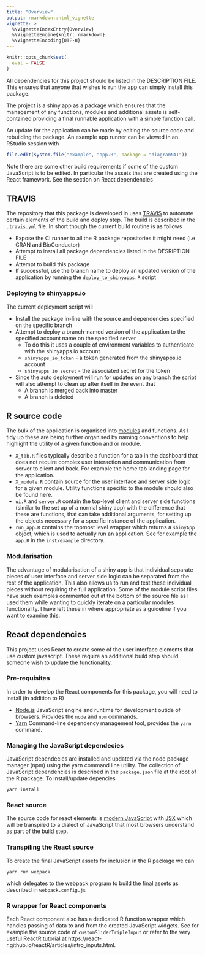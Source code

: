 ```yaml
---
title: "Overview"
output: rmarkdown::html_vignette
vignette: >
  %\VignetteIndexEntry{Overview}
  %\VignetteEngine{knitr::rmarkdown}
  %\VignetteEncoding{UTF-8}
---
```


```r
knitr::opts_chunk$set(
  eval = FALSE
)
```

All dependencies for this project should be listed in the DESCRIPTION FILE. This ensures that anyone that wishes to run the app can simply install this package.

The project is a shiny app as a package which ensures that the management of any functions, modules and additional assets is self-contained providing a final runnable application with a simple function call.

An update for the application can be made by editing the source code and rebuilding the package. An example app runner can be viewed in an RStudio session with

```r
file.edit(system.file("example", "app.R", package = "diagramNAT"))
```

Note there are some other build requirements if some of the custom JavaScript is to be edited. In particular the assets that are created using the React framework. See the section on React dependencies

## TRAVIS

The repository that this package is developed in uses [TRAVIS](https://travis-ci.org/) to automate certain elements of the build and deploy step. The build is described in the `.travis.yml` file. In short though the current build routine is as follows

* Expose the CI runner to all the R package repositories it might need (i.e CRAN and BioConductor)
* Attempt to install all package dependencies listed in the DESRIPTION FILE
* Attempt to build this package
* If successful, use the branch name to deploy an updated version of the application by running the `deploy_to_shinyapps.R` script

### Deploying to shinyapps.io

The current deployment script will 

* Install the package in-line with the source and dependencies specified on the specific branch
* Attempt to deploy a branch-named version of the application to the specified account name on the specified server
    * To do this it uses a couple of environment variables to authenticate with the shinyapps.io account
    * `shinyapps_io_token` - a token generated from the shinyapps.io account
    * `shinyapps_io_secret` - the associated secret for the token
* Since the auto deployment will run for updates on any branch the script will also attempt to clean up after itself in the event that
    * A branch is merged back into master
    * A branch is deleted

## R source code

The bulk of the application is organised into [modules](https://shiny.rstudio.com/articles/modules.html) and functions. As I tidy up these are being further organised by naming conventions to help highlight the utility of a given function and or module.

* `X_tab.R` files typically describe a function for a tab in the dashboard that does not require complex user interaction and communication from server to client and back. For example the home tab landing page for the application.
* `X_module.R` contain source for the user interface and server side logic for a given module. Utility functions specific to the module should also be found here.
* `ui.R` and `server.R` contain the top-level client and server side functions (similar to the set up of a normal shiny app) with the difference that these are functions, that can take additional arguments, for setting up the objects necessary for a specific instance of the application.
* `run_app.R` contains the topmost level wrapper which returns a `shinyApp` object, which is used to actually run an application. See for example the `app.R` in the `inst/example` directory.


### Modularisation

The advantage of modularisation of a shiny app is that individual separate pieces of user interface and server side logic can be separated from the rest of the application. This also allows us to run and test these individual pieces without requiring the full application. Some of the module script files have such examples commented out at the bottom of the source file as I used them while wanting to quickly iterate on a particular modules functionality. I have left these in where appropriate as a guideline if you want to examine this.

## React dependencies

This project uses React to create some of the user interface elements that use custom javascript. These require an additional build step should someone wish to update the functionality.

### Pre-requisites

In order to develop the React components for this package, you will need to install (in addition to R)

* [Node.js](https://nodejs.org/) JavaScript engine and runtime for development outide of browsers. Provides the `node` and `npm` commands.
* [Yarn](https://yarnpkg.com/en/) Command-line dependency management tool, provides the `yarn` command.

### Managing the JavaScript dependecies

JavaScript dependecies are installed and updated via the node package manager (npm) using the yarn command line utility. The collection of JavaScript dependencies is described in the `package.json` file at the root of the R package. To install/update depencies

```
yarn install
```

### React source

The source code for react elements is [modern JavaScript](https://babeljs.io/docs/en/babel-preset-env) with [JSX](https://babeljs.io/docs/en/babel-preset-react) which will be transpiled to a dialect of JavaScript that most browsers understand as part of the build step.

### Transpiling the React source

To create the final JavaScript assets for inclusion in the R package we can

```
yarn run webpack
```

which delegates to the [webpack](https://webpack.js.org/) program to build the final assets as described in `webpack.config.js`

### R wrapper for React components

Each React component also has a dedicated R function wrapper which handles passing of data to and from the created JavaScript widgets. See for example the source code of `customSliderTripleInput` or refer to the very useful ReactR tutorial at https://react-r.github.io/reactR/articles/intro_inputs.html.
